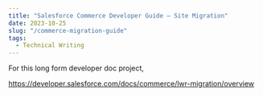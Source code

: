 ```yaml
---
title: "Salesforce Commerce Developer Guide — Site Migration"
date: 2023-10-25
slug: "/commerce-migration-guide"
tags:
  - Technical Writing
---
```

For this long form developer doc project, 

https://developer.salesforce.com/docs/commerce/lwr-migration/overview